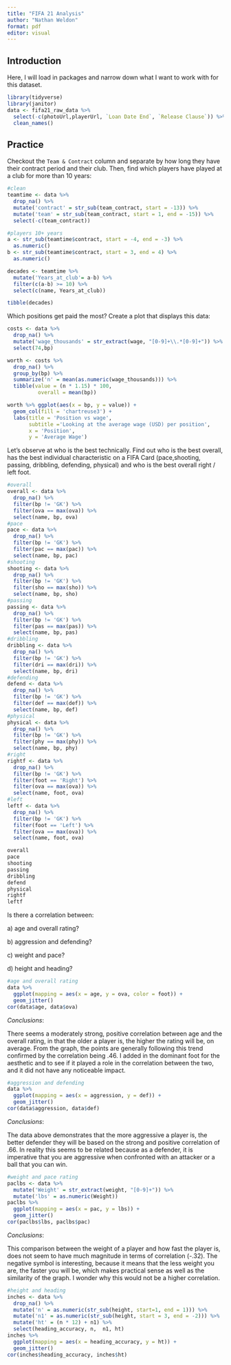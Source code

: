 ```yaml
---
title: "FIFA 21 Analysis"
author: "Nathan Weldon"
format: pdf
editor: visual
---
```


## Introduction

Here, I will load in packages and narrow down what I want to work with for this dataset.

```r
library(tidyverse)
library(janitor)
data <- fifa21_raw_data %>% 
  select(-c(photoUrl,playerUrl, `Loan Date End`, `Release Clause`)) %>% 
  clean_names()

```

## Practice

Checkout the `Team & Contract` column and separate by how long they have their contract period and their club. Then, find which players have played at a club for more than 10 years:

```r
#clean
teamtime <- data %>% 
  drop_na() %>% 
  mutate('contract' = str_sub(team_contract, start = -13)) %>% 
  mutate('team' = str_sub(team_contract, start = 1, end = -15)) %>% 
  select(-c(team_contract))

#players 10+ years
a <- str_sub(teamtime$contract, start = -4, end = -3) %>% 
  as.numeric()
b <- str_sub(teamtime$contract, start = 3, end = 4) %>% 
  as.numeric()

decades <- teamtime %>% 
  mutate('Years_at_club'= a-b) %>% 
  filter(c(a-b) >= 10) %>% 
  select(c(name, Years_at_club))

tibble(decades)
```

Which positions get paid the most? Create a plot that displays this data:

```r
costs <- data %>% 
  drop_na() %>% 
  mutate('wage_thousands' = str_extract(wage, "[0-9]+\\.*[0-9]+")) %>% 
  select(74,bp)

worth <- costs %>% 
  drop_na() %>%
  group_by(bp) %>% 
  summarize('n' = mean(as.numeric(wage_thousands))) %>% 
  tibble(value = (n * 1.15) * 100,
          overall = mean(bp))

worth %>% ggplot(aes(x = bp, y = value)) + 
  geom_col(fill = 'chartreuse3') +
  labs(title = 'Position vs wage',
       subtitle ='Looking at the average wage (USD) per position',
       x = 'Position',
       y = 'Average Wage')


```

Let's observe at who is the best technically. Find out who is the best overall, has the best individual characteristic on a FIFA Card (pace,shooting, passing, dribbling, defending, physical) and who is the best overall right / left foot.

```r
#overall
overall <- data %>% 
  drop_na() %>% 
  filter(bp != 'GK') %>% 
  filter(ova == max(ova)) %>% 
  select(name, bp, ova) 
#pace
pace <- data %>% 
  drop_na() %>% 
  filter(bp != 'GK') %>% 
  filter(pac == max(pac)) %>% 
  select(name, bp, pac)
#shooting
shooting <- data %>% 
  drop_na() %>% 
  filter(bp != 'GK') %>% 
  filter(sho == max(sho)) %>% 
  select(name, bp, sho)
#passing
passing <- data %>% 
  drop_na() %>% 
  filter(bp != 'GK') %>% 
  filter(pas == max(pas)) %>% 
  select(name, bp, pas)
#dribbling
dribbling <- data %>% 
  drop_na() %>% 
  filter(bp != 'GK') %>% 
  filter(dri == max(dri)) %>% 
  select(name, bp, dri)
#defending 
defend <- data %>% 
  drop_na() %>% 
  filter(bp != 'GK') %>% 
  filter(def == max(def)) %>% 
  select(name, bp, def)
#physical
physical <- data %>% 
  drop_na() %>% 
  filter(bp != 'GK') %>% 
  filter(phy == max(phy)) %>% 
  select(name, bp, phy)
#right
rightf <- data %>% 
  drop_na() %>%
  filter(bp != 'GK') %>% 
  filter(foot == 'Right') %>% 
  filter(ova == max(ova)) %>% 
  select(name, foot, ova)
#left
leftf <- data %>% 
  drop_na() %>%
  filter(bp != 'GK') %>% 
  filter(foot == 'Left') %>% 
  filter(ova == max(ova)) %>% 
  select(name, foot, ova)

overall
pace
shooting
passing
dribbling
defend
physical
rightf
leftf
```

Is there a correlation between:

a\) age and overall rating?

b\) aggression and defending?

c\) weight and pace?

d\) height and heading?

```r
#age and overall rating
data %>% 
  ggplot(mapping = aes(x = age, y = ova, color = foot)) + 
  geom_jitter() 
cor(data$age, data$ova)


```

*Conclusions*:

There seems a moderately strong, positive correlation between age and the overall rating, in that the older a player is, the higher the rating will be, on average. From the graph, the points are generally following this trend confirmed by the correlation being .46. I added in the dominant foot for the aesthetic and to see if it played a role in the correlation between the two, and it did not have any noticeable impact.

```r
#aggression and defending
data %>% 
  ggplot(mapping = aes(x = aggression, y = def)) + 
  geom_jitter()
cor(data$aggression, data$def)
```

*Conclusions*:

The data above demonstrates that the more aggressive a player is, the better defender they will be based on the strong and positive correlation of .66. In reality this seems to be related because as a defender, it is imperative that you are aggressive when confronted with an attacker or a ball that you can win.

```r
#weight and pace rating
paclbs <- data %>% 
  mutate('Weight' = str_extract(weight, "[0-9]+")) %>% 
  mutate('lbs' = as.numeric(Weight))
paclbs %>% 
  ggplot(mapping = aes(x = pac, y = lbs)) + 
  geom_jitter()
cor(paclbs$lbs, paclbs$pac)

```

*Conclusions*:

This comparison between the weight of a player and how fast the player is, does not seem to have much magnitude in terms of correlation (-.32). The negative symbol is interesting, because it means that the less weight you are, the faster you will be, which makes practical sense as well as the similarity of the graph. I wonder why this would not be a higher correlation.

```r
#height and heading
inches <- data %>%
  drop_na() %>%
  mutate('n' = as.numeric(str_sub(height, start=1, end = 1))) %>% 
  mutate('n1' = as.numeric(str_sub(height, start = 3, end = -2))) %>%
  mutate('ht' = (n * 12) + n1) %>%
  select(heading_accuracy, n,  n1, ht)
inches %>% 
  ggplot(mapping = aes(x = heading_accuracy, y = ht)) +
  geom_jitter()
cor(inches$heading_accuracy, inches$ht)
```
